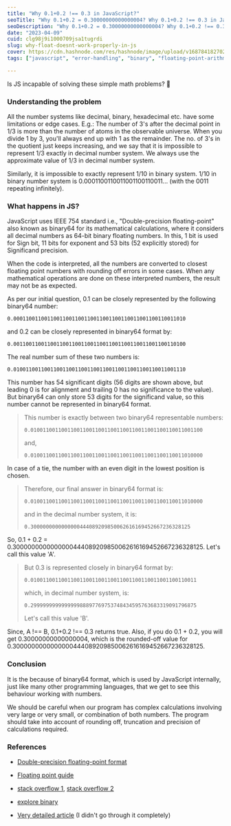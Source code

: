 ```yaml
---
title: "Why 0.1+0.2 !== 0.3 in JavaScript?"
seoTitle: "Why 0.1+0.2 = 0.30000000000000004? Why 0.1+0.2 !== 0.3 in JavaScript?"
seoDescription: "Why 0.1+0.2 = 0.30000000000000004? Why 0.1+0.2 !== 0.3 in JavaScript? This article/blog clearly explains this behaviour in JS with example, theory, easy"
date: "2023-04-09"
cuid: clg98j9i1000709jsa1tugrdi
slug: why-float-doesnt-work-properly-in-js
cover: https://cdn.hashnode.com/res/hashnode/image/upload/v1687841827029/6e83f2be-c2b1-4dc4-9d12-8ce7186bbe61.jpeg
tags: ["javascript", "error-handling", "binary", "floating-point-arithmetic", "binary64"]

---
```


Is JS incapable of solving these simple math problems? 🧐

### Understanding the problem

All the number systems like decimal, binary, hexadecimal etc. have some limitations or edge cases. E.g.: The number of 3's after the decimal point in 1/3 is more than the number of atoms in the observable universe. When you divide 1 by 3, you'll always end up with 1 as the remainder. The no. of 3's in the quotient just keeps increasing, and we say that it is impossible to represent 1/3 exactly in decimal number system. We always use the approximate value of 1/3 in decimal number system.

Similarly, it is impossible to exactly represent 1/10 in binary system. 1/10 in binary number system is 0.0001100110011001100110011... (with the 0011 repeating infinitely).

### What happens in JS?

JavaScript uses IEEE 754 standard i.e., "Double-precision floating-point" also known as binary64 for its mathematical calculations, where it considers all decimal numbers as 64-bit binary floating numbers. In this, 1 bit is used for Sign bit, 11 bits for exponent and 53 bits (52 explicitly stored) for Significand precision.

When the code is interpreted, all the numbers are converted to closest floating point numbers with rounding off errors in some cases. When any mathematical operations are done on these interpreted numbers, the result may not be as expected.

As per our initial question, 0.1 can be closely represented by the following binary64 number:

```plaintext
0.00011001100110011001100110011001100110011001100110011010
```

and 0.2 can be closely represented in binary64 format by:

```plaintext
0.00110011001100110011001100110011001100110011001100110100
```

The real number sum of these two numbers is:

```plaintext
0.01001100110011001100110011001100110011001100110011001110
```

This number has 54 significant digits (56 digits are shown above, but leading 0 is for alignment and trailing 0 has no significance to the value). But binary64 can only store 53 digits for the significand value, so this number cannot be represented in binary64 format.

> This number is exactly between two binary64 representable numbers:
> 
> ```plaintext
> 0.01001100110011001100110011001100110011001100110011001100
> ```
> 
> and,
> 
> ```plaintext
> 0.01001100110011001100110011001100110011001100110011010000
> ```

In case of a tie, the number with an even digit in the lowest position is chosen.

> Therefore, our final answer in binary64 format is:
> 
> ```plaintext
> 0.01001100110011001100110011001100110011001100110011010000
> ```
> 
> and in the decimal number system, it is:
> 
> ```plaintext
> 0.3000000000000000444089209850062616169452667236328125
> ```

So, 0.1 + 0.2 = 0.3000000000000000444089209850062616169452667236328125. Let's call this value 'A'.

> But 0.3 is represented closely in binary64 format by:
> 
> ```plaintext
> 0.010011001100110011001100110011001100110011001100110011
> ```
> 
> which, in decimal number system, is:
> 
> ```plaintext
> 0.299999999999999988897769753748434595763683319091796875
> ```
> 
> Let's call this value 'B'.

Since, A !== B, 0.1+0.2 !== 0.3 returns true. Also, if you do 0.1 + 0.2, you will get 0.30000000000000004, which is the rounded-off value for 0.3000000000000000444089209850062616169452667236328125.

### Conclusion

It is the because of binary64 format, which is used by JavaScript internally, just like many other programming languages, that we get to see this behaviour working with numbers.

We should be careful when our program has complex calculations involving very large or very small, or combination of both numbers. The program should take into account of rounding off, truncation and precision of calculations required.

### References

* [Double-precision floating-point format](https://en.wikipedia.org/wiki/Double-precision_floating-point_format#JavaScript)
    
* [Floating point guide](https://floating-point-gui.de/)
    
* [stack overflow 1](https://stackoverflow.com/questions/588004/is-floating-point-math-broken), [stack overflow 2](https://stackoverflow.com/questions/63412727/0-1-is-an-approximation-but-why-not-round-up-behind-the-scenes-as-well-when-we)
    
* [explore binary](https://www.exploringbinary.com/why-0-point-1-does-not-exist-in-floating-point/)
    
* [Very detailed article](https://docs.oracle.com/cd/E19957-01/806-3568/ncg_goldberg.html) (I didn't go through it completely)
